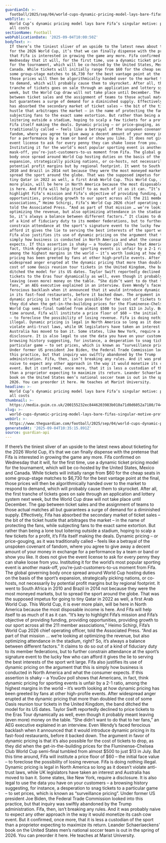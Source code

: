 ```yaml
---
guardianId: >-
  football/2025/sep/04/world-cups-dynamic-pricing-model-lays-bare-fifas-singular-motive-profit-at-all-costs
webTitle: >-
  World Cup’s dynamic pricing model lays bare Fifa’s singular motive: profit, at
  all costs
sectionName: Football
webPublicationDate: '2025-09-04T10:00:50Z'
bodyText: >-
  If there’s the tiniest sliver of an upside to the latest news about ticketing
  for the 2026 World Cup, it’s that we can finally dispense with the pretense
  that Fifa is interested in growing the game any more. Fifa confirmed on
  Wednesday that it will, for the first time, use a dynamic ticket pricing model
  for the tournament, which will be co-hosted by the United States, Mexico and
  Canada. While tickets will initially range from $60 for the cheap seats in
  some group-stage matches to $6,730 for the best vantage point at the final,
  those prices will then be algorithmically handed over to the market to respond
  to demand, which will probably cause them to skyrocket. After all, the first
  tranche of tickets goes on sale through an application and lottery system next
  week, but the World Cup draw will not take place until December. The gap
  between ticket sales and the assignment of teams to those actual matches all
  but guarantees a surge of demand for a diminished supply. Effectively, Fifa
  has absorbed the secondary market of ticket sales – the bit of the ticket
  hustle that arbitrages the market – in the name of protecting the fans, while
  subjecting fans to the exact same extortion. But rather than being a lone tout
  loitering outside a stadium, hoping to scalp a few tickets for a profit, it’s
  Fifa itself making the deals. Dynamic pricing – or price-gouging, as it was
  traditionally called – feels like a betrayal of the unspoken covenant of
  fandom, where you agree to give away a decent amount of your money in exchange
  for a performance by a team or band or show you like. It does not give the
  event license to ask for every penny they can shake loose from you.
  Instituting it for the world’s most popular sporting event is another
  mask-off, you’re-just-customers-to-us moment from Fifa. The global governing
  body once spread around World Cup hosting duties on the basis of the sport’s
  expansion, strategically picking nations, or co-hosts, not necessarily by
  potential profit margins but by regional footprint. It went to South Africa in
  2010 and Brazil in 2014 not because they were the most moneyed markets, but to
  spread the sport around the globe. That was the supposed impetus for going to
  tiny Qatar in 2022 as well, a first Arab World Cup. This World Cup, it is ever
  more plain, will be here in North America because the most disposable income
  is here. And Fifa will help itself to as much of it as it can. “It’s key to
  highlight Fifa’s mission and Fifa’s objective of providing funding, providing
  opportunities, providing growth to our sport across all the 211 member
  associations,” Heimo Schirgi, Fifa’s World Cup 2026 chief operating officer,
  told the Associated Press. “And as part of that mission … we’re looking at
  optimizing the revenue, but also optimizing attendance in the stadium, right?
  So, it’s always a balance between different factors.” It claims to do so out
  of a kind of fiduciary duty to its member federations, but to further
  constrain attendance at the sport’s signature event to the lucky few who can
  afford it gives the lie to serving the best interests of the sport writ large.
  Fifa also justifies its use of dynamic pricing on the argument that this is
  simply how business is conducted in North America and what the consumer
  expects. If this assertion is shaky – a YouGov poll shows that Americans, in
  fact, think dynamic pricing for sporting events is unfair by a 2-1 ratio,
  among the highest margins in the world – it’s worth looking at how dynamic
  pricing has been greeted by fans at other high-profile events. After
  widespread anger erupted at the dynamic pricing that more than doubled the
  cost of some Oasis reunion tour tickets in the United Kingdom, the band
  ditched the model for its US dates. Taylor Swift reportedly declined to price
  tickets to the Eras Tour dynamically as well, even though it probably meant
  leaving (even more) money on the table. “She didn’t want to do that to her
  fans,” an AEG executive explained in an interview. Even Wendy’s faced
  ferocious backlash when it announced that it would introduce dynamic pricing
  in its fast-food restaurants, before it backed down. The argument in favor of
  dynamic pricing is that it’s also possible for the cost of tickets to drop, as
  they did when the get-in-the-building prices for the Fluminense-Chelsea Club
  World Cup semi-final tumbled from almost $500 to just $13 in July. But this
  time around, Fifa will institute a price floor of $60 – the initial face value
  – to foreclose the possibility of losing revenue. Fifa is doing nothing
  illegal. Dynamic pricing is legal in North America so long as it doesn’t
  violate anti-trust laws, while UK legislators have taken an interest and
  Australia has moved to ban it. Some states, like New York, require a
  disclosure. It is also legal to use the data you have on your customers – a
  browsing history suggesting, for instance, a desperation to snag tickets to a
  particular game – to set prices, which is known as “surveillance pricing”.
  Under former US president Joe Biden, the Federal Trade Commission looked into
  this practice, but that inquiry was swiftly abandoned by the Trump
  administration. Fifa, then, isn’t breaking any rules. And it was probably
  naive to expect any other approach in the way it would monetize its cash cow
  event. But it confirmed, once more, that it is less a custodian of the sport
  than a proprietor expecting to maximize its return. Leander Schaerlaeckens’
  book on the United States men’s national soccer team is out in the spring of
  2026. You can preorder it here. He teaches at Marist University.
headline: >-
  World Cup’s dynamic pricing model lays bare Fifa’s singular motive: profit, at
  all costs
thumbnail: >-
  https://media.guim.co.uk/200155232ec8446203983b010a71d0d6052a7180/744_0_5830_4666/500.jpg
slug: >-
  world-cups-dynamic-pricing-model-lays-bare-fifas-singular-motive-profit-at-all-costs
webUrl: >-
  https://www.theguardian.com/football/2025/sep/04/world-cups-dynamic-pricing-model-lays-bare-fifas-singular-motive-profit-at-all-costs
generatedAt: '2025-09-04T10:35:15.891Z'
source: guardian-api
---
```

If there’s the tiniest sliver of an upside to the latest news about ticketing for the 2026 World Cup, it’s that we can finally dispense with the pretense that Fifa is interested in growing the game any more. Fifa confirmed on Wednesday that it will, for the first time, use a dynamic ticket pricing model for the tournament, which will be co-hosted by the United States, Mexico and Canada. While tickets will initially range from $60 for the cheap seats in some group-stage matches to $6,730 for the best vantage point at the final, those prices will then be algorithmically handed over to the market to respond to demand, which will probably cause them to skyrocket. After all, the first tranche of tickets goes on sale through an application and lottery system next week, but the World Cup draw will not take place until December. The gap between ticket sales and the assignment of teams to those actual matches all but guarantees a surge of demand for a diminished supply. Effectively, Fifa has absorbed the secondary market of ticket sales – the bit of the ticket hustle that arbitrages the market – in the name of protecting the fans, while subjecting fans to the exact same extortion. But rather than being a lone tout loitering outside a stadium, hoping to scalp a few tickets for a profit, it’s Fifa itself making the deals. Dynamic pricing – or price-gouging, as it was traditionally called – feels like a betrayal of the unspoken covenant of fandom, where you agree to give away a decent amount of your money in exchange for a performance by a team or band or show you like. It does not give the event license to ask for every penny they can shake loose from you. Instituting it for the world’s most popular sporting event is another mask-off, you’re-just-customers-to-us moment from Fifa. The global governing body once spread around World Cup hosting duties on the basis of the sport’s expansion, strategically picking nations, or co-hosts, not necessarily by potential profit margins but by regional footprint. It went to South Africa in 2010 and Brazil in 2014 not because they were the most moneyed markets, but to spread the sport around the globe. That was the supposed impetus for going to tiny Qatar in 2022 as well, a first Arab World Cup. This World Cup, it is ever more plain, will be here in North America because the most disposable income is here. And Fifa will help itself to as much of it as it can. “It’s key to highlight Fifa’s mission and Fifa’s objective of providing funding, providing opportunities, providing growth to our sport across all the 211 member associations,” Heimo Schirgi, Fifa’s World Cup 2026 chief operating officer, told the Associated Press. “And as part of that mission … we’re looking at optimizing the revenue, but also optimizing attendance in the stadium, right? So, it’s always a balance between different factors.” It claims to do so out of a kind of fiduciary duty to its member federations, but to further constrain attendance at the sport’s signature event to the lucky few who can afford it gives the lie to serving the best interests of the sport writ large. Fifa also justifies its use of dynamic pricing on the argument that this is simply how business is conducted in North America and what the consumer expects. If this assertion is shaky – a YouGov poll shows that Americans, in fact, think dynamic pricing for sporting events is unfair by a 2-1 ratio, among the highest margins in the world – it’s worth looking at how dynamic pricing has been greeted by fans at other high-profile events. After widespread anger erupted at the dynamic pricing that more than doubled the cost of some Oasis reunion tour tickets in the United Kingdom, the band ditched the model for its US dates. Taylor Swift reportedly declined to price tickets to the Eras Tour dynamically as well, even though it probably meant leaving (even more) money on the table. “She didn’t want to do that to her fans,” an AEG executive explained in an interview. Even Wendy’s faced ferocious backlash when it announced that it would introduce dynamic pricing in its fast-food restaurants, before it backed down. The argument in favor of dynamic pricing is that it’s also possible for the cost of tickets to drop, as they did when the get-in-the-building prices for the Fluminense-Chelsea Club World Cup semi-final tumbled from almost $500 to just $13 in July. But this time around, Fifa will institute a price floor of $60 – the initial face value – to foreclose the possibility of losing revenue. Fifa is doing nothing illegal. Dynamic pricing is legal in North America so long as it doesn’t violate anti-trust laws, while UK legislators have taken an interest and Australia has moved to ban it. Some states, like New York, require a disclosure. It is also legal to use the data you have on your customers – a browsing history suggesting, for instance, a desperation to snag tickets to a particular game – to set prices, which is known as “surveillance pricing”. Under former US president Joe Biden, the Federal Trade Commission looked into this practice, but that inquiry was swiftly abandoned by the Trump administration. Fifa, then, isn’t breaking any rules. And it was probably naive to expect any other approach in the way it would monetize its cash cow event. But it confirmed, once more, that it is less a custodian of the sport than a proprietor expecting to maximize its return. Leander Schaerlaeckens’ book on the United States men’s national soccer team is out in the spring of 2026. You can preorder it here. He teaches at Marist University.
